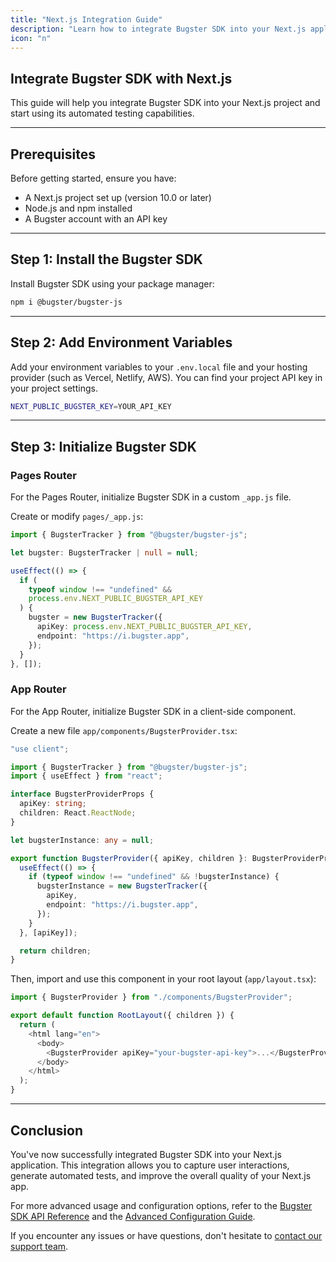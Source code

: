 ```yaml
---
title: "Next.js Integration Guide"
description: "Learn how to integrate Bugster SDK into your Next.js application"
icon: "n"
---
```


## Integrate Bugster SDK with Next.js

This guide will help you integrate Bugster SDK into your Next.js project and start using its automated testing capabilities.

---

## Prerequisites

Before getting started, ensure you have:

- A Next.js project set up (version 10.0 or later)
- Node.js and npm installed
- A Bugster account with an API key

---

## Step 1: Install the Bugster SDK

Install Bugster SDK using your package manager:

```bash
npm i @bugster/bugster-js
```

---

## Step 2: Add Environment Variables

Add your environment variables to your `.env.local` file and your hosting provider (such as Vercel, Netlify, AWS). You can find your project API key in your project settings.

```bash
NEXT_PUBLIC_BUGSTER_KEY=YOUR_API_KEY
```

---

## Step 3: Initialize Bugster SDK

### Pages Router

For the Pages Router, initialize Bugster SDK in a custom `_app.js` file.

Create or modify `pages/_app.js`:

```typescript
import { BugsterTracker } from "@bugster/bugster-js";

let bugster: BugsterTracker | null = null;

useEffect(() => {
  if (
    typeof window !== "undefined" &&
    process.env.NEXT_PUBLIC_BUGSTER_API_KEY
  ) {
    bugster = new BugsterTracker({
      apiKey: process.env.NEXT_PUBLIC_BUGSTER_API_KEY,
      endpoint: "https://i.bugster.app",
    });
  }
}, []);
```

### App Router

For the App Router, initialize Bugster SDK in a client-side component.

Create a new file `app/components/BugsterProvider.tsx`:

```typescript
"use client";

import { BugsterTracker } from "@bugster/bugster-js";
import { useEffect } from "react";

interface BugsterProviderProps {
  apiKey: string;
  children: React.ReactNode;
}

let bugsterInstance: any = null;

export function BugsterProvider({ apiKey, children }: BugsterProviderProps) {
  useEffect(() => {
    if (typeof window !== "undefined" && !bugsterInstance) {
      bugsterInstance = new BugsterTracker({
        apiKey,
        endpoint: "https://i.bugster.app",
      });
    }
  }, [apiKey]);

  return children;
}
```

Then, import and use this component in your root layout (`app/layout.tsx`):

```typescript
import { BugsterProvider } from "./components/BugsterProvider";

export default function RootLayout({ children }) {
  return (
    <html lang="en">
      <body>
        <BugsterProvider apiKey="your-bugster-api-key">...</BugsterProvider>
      </body>
    </html>
  );
}
```

---

## Conclusion

You've now successfully integrated Bugster SDK into your Next.js application. This integration allows you to capture user interactions, generate automated tests, and improve the overall quality of your Next.js app.

For more advanced usage and configuration options, refer to the [Bugster SDK API Reference](/api-reference) and the [Advanced Configuration Guide](/advanced-configuration).

If you encounter any issues or have questions, don't hesitate to [contact our support team](https://bugster.app/contact).
